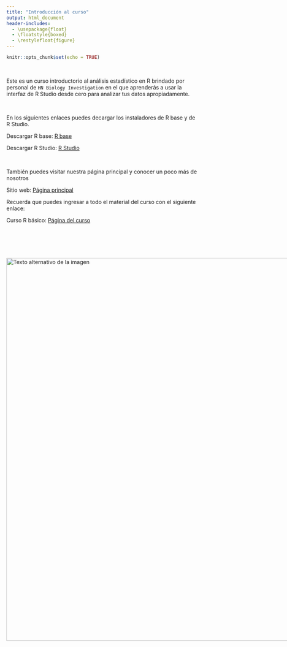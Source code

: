 ---
title: "Introducción al curso"
output: html_document
header-includes:
  - \usepackage{float}
  - \floatstyle{boxed}
  - \restylefloat{figure}
---


```{r setup, include=FALSE}
knitr::opts_chunk$set(echo = TRUE)
```

<br>

Este es un curso introductorio al análisis estadístico en R brindado por personal de `HN Biology Investigation` en el que aprenderás a usar la interfaz de R Studio desde cero para analizar tus datos apropiadamente.

<br>

En los siguientes enlaces puedes decargar los instaladores de R base y de R Studio.


Descargar R base: [R base](https://cran.rstudio.com/)

Descargar R Studio: [R Studio](https://posit.co/download/rstudio-desktop/)

<br>

También puedes visitar nuestra página principal y conocer un poco más de nosotros

Sitio web: [Página principal](https://www.hnbiology.org/)

Recuerda que puedes ingresar a todo el material del curso con el siguiente enlace:

Curso R básico: [Página del curso](https://www.hnbiology.org/an%C3%A1lisis-estad%C3%ADstico-basico)

<br>

<br>

<div style="display:flex; align-items:center;">
  <img src="Imagenes/HNBI_LOGO2.jpeg" alt="Texto alternativo de la imagen" style="width:1000px;">
</div>